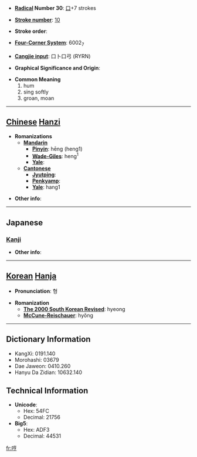 * '''[[Wiktionary:Chinese radical index| Radical]] Number 30''': [[Wiktionary:Chinese radical index 口|口]]+7 strokes

* '''[[Wiktionary:Chinese total strokes index|Stroke number]]''': [[Wiktionary:Chinese total strokes index 10|10]]

* '''Stroke order''': 

* '''[[Wiktionary:Chinese four corner index|Four-Corner System]]''': 6002<sub>7</sub>

* '''[[Wiktionary:Chinese Cangjie index|Cangjie input]]''': 口卜口弓 (RYRN)

* '''Graphical Significance and Origin''': 

* '''Common Meaning'''
*#hum
*# sing softly
*# groan, moan


----

== [[Chinese]] [[Hanzi]] ==

* '''Romanizations'''
** '''[[Mandarin]]'''
*** '''[[Pinyin]]''': hēng (heng1)
*** '''[[Wade-Giles]]''': heng<sup>1</sup>
*** '''[[Yale]]''': 
** '''[[Cantonese]]'''
*** '''[[Jyutping]]''':
*** '''[[Penkyamp]]''': 
*** '''[[Yale]]''': hang1

* '''Other info''': 

----

==Japanese==
===[[Kanji]]===
{{kanji|on readings=[[こう]] (kō), [[きょう]] (kyō)
|kun readings=[[おびえる]] (obieru)
}}

* '''Other info''':  

----

== [[Korean]] [[Hanja]] ==

* '''Pronunciation''': 형

* '''Romanization'''
** '''[[The 2000 South Korean Revised Romanization|The 2000 South Korean Revised]]''': hyeong
** '''[[McCune-Reischauer]]''': hyŏng

----

== Dictionary Information ==

* KangXi: 0191.140
* Morohashi: 03679
* Dae Jaweon: 0410.260
* Hanyu Da Zidian: 10632.140

== Technical Information ==

* '''Unicode''':
** Hex: 54FC
** Decimal: 21756
* '''Big5''':
** Hex: ADF3
** Decimal: 44531

[[fr:哼]]